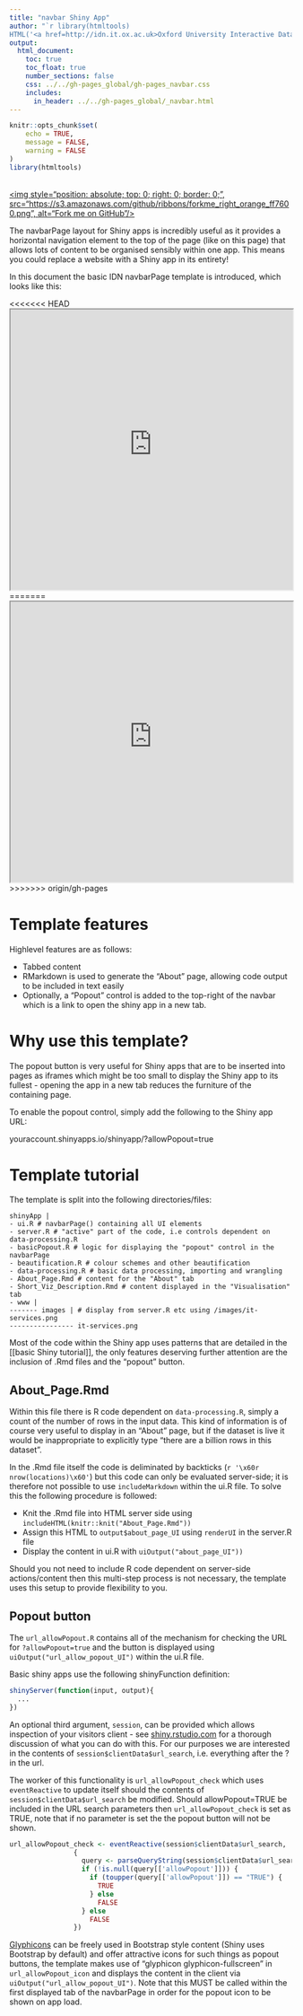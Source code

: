 ```yaml
---
title: "navbar Shiny App"
author: "`r library(htmltools)
HTML('<a href=http://idn.it.ox.ac.uk>Oxford University Interactive Data Network</a>')`"
output: 
  html_document:
    toc: true
    toc_float: true
    number_sections: false
    css: ../../gh-pages_global/gh-pages_navbar.css
    includes:
      in_header: ../../gh-pages_global/_navbar.html
---
```

```r
knitr::opts_chunk$set(
	echo = TRUE,
	message = FALSE,
	warning = FALSE
)
library(htmltools)
```

<a href="https://github.com/martinjhnhadley/OxfordIDN_Shiny-App-Templates/layouts/navbarPage" target="blank">  
<img style="position: absolute; top: 0; right: 0; border: 0;",
             src="https://s3.amazonaws.com/github/ribbons/forkme_right_orange_ff7600.png",
             alt="Fork me on GitHub"/>
</a>

The navbarPage layout for Shiny apps is incredibly useful as it provides a horizontal navigation element to the top of the page (like on this page) that allows lots of content to be organised sensibly within one app. This means you could replace a website with a Shiny app in its entirety!

In this document the basic IDN navbarPage template is introduced, which looks like this:

<<<<<<< HEAD
<iframe src=https://livedataoxford.shinyapps.io/shinytemplate_navbarpage-popout/?allowPopout=true width="100%" height="500px"></iframe>
=======
<iframe src=https://livedataoxford.shinyapps.io/shinytemplate_navbarpage-popout/?allowPopout=true/ width="100%" height="500px"></iframe>
>>>>>>> origin/gh-pages

# Template features

Highlevel features are as follows:

- Tabbed content
- RMarkdown is used to generate the "About" page, allowing code output to be included in text easily
- Optionally, a "Popout" control is added to the top-right of the navbar which is a link to open the shiny app in a new tab.

# Why use this template?

The popout button is very useful for Shiny apps that are to be inserted into pages as iframes which might be too small to display the Shiny app to its fullest - opening the app in a new tab reduces the furniture of the containing page.

To enable the popout control, simply add the following to the Shiny app URL:

youraccount.shinyapps.io/shinyapp/?allowPopout=true

# Template tutorial

The template is split into the following directories/files:

    shinyApp |
    - ui.R # navbarPage() containing all UI elements
    - server.R # "active" part of the code, i.e controls dependent on data-processing.R
    - basicPopout.R # logic for displaying the "popout" control in the navbarPage
    - beautification.R # colour schemes and other beautification
    - data-processing.R # basic data processing, importing and wrangling
    - About_Page.Rmd # content for the "About" tab
    - Short_Viz_Description.Rmd # content displayed in the "Visualisation" tab
    - www |
    ------- images | # display from server.R etc using /images/it-services.png
    ---------------- it-services.png
    
Most of the code within the Shiny app uses patterns that are detailed in the [[basic Shiny tutorial]], the only features deserving further attention are the inclusion of .Rmd files and the "popout" button.

## About_Page.Rmd

Within this file there is R code dependent on `data-processing.R`, simply a count of the number of rows in the input data. This kind of information is of course very useful to display in an "About" page, but if the dataset is live it would be inappropriate to explicitly type "there are a billion rows in this dataset".

In the .Rmd file itself the code is deliminated by backticks (`r '\x60r nrow(locations)\x60'`) but this code can only be evaluated server-side; it is therefore not possible to use `includeMarkdown` within the ui.R file. To solve this the following procedure is followed:

- Knit the .Rmd file into HTML server side using `includeHTML(knitr::knit("About_Page.Rmd"))`
- Assign this HTML to `output$about_page_UI` using `renderUI` in the server.R file
- Display the content in ui.R with `uiOutput("about_page_UI"))`

Should you not need to include R code dependent on server-side actions/content then this multi-step process is not necessary, the template uses this setup to provide flexibility to you.

## Popout button

The `url_allowPopout.R` contains all of the mechanism for checking the URL for `?allowPopout=true` and the button is displayed using `uiOutput("url_allow_popout_UI")` within the ui.R file.

Basic shiny apps use the following shinyFunction definition:

```r
shinyServer(function(input, output){
  ...
})
```

An optional third argument, `session`, can be provided which allows inspection of your visitors client - see [shiny.rstudio.com](http://shiny.rstudio.com/articles/client-data.html) for a thorough discussion of what you can do with this. For our purposes we are interested in the contents of `session$clientData$url_search`, i.e. everything after the ? in the url.

The worker of this functionality is `url_allowPopout_check` which uses `eventReactive` to update itself should the contents of `session$clientData$url_search` be modified. Should allowPopout=TRUE be included in the URL search parameters then `url_allowPopout_check` is set as TRUE, note that if no parameter is set the the popout button will not be shown.

```r
url_allowPopout_check <- eventReactive(session$clientData$url_search,
                {
                  query <- parseQueryString(session$clientData$url_search)
                  if (!is.null(query[['allowPopout']])) {
                    if (toupper(query[['allowPopout']]) == "TRUE") {
                      TRUE
                    } else
                      FALSE
                  } else
                    FALSE
                })
```

[Glyphicons](http://getbootstrap.com/components/) can be freely used in Bootstrap style content (Shiny uses Bootstrap by default) and offer attractive icons for such things as popout buttons, the template makes use of "glyphicon glyphicon-fullscreen" in `url_allowPopout_icon` and displays the content in the client via `uiOutput("url_allow_popout_UI")`. Note that this MUST be called within the first displayed tab of the navbarPage in order for the popout icon to be shown on app load.









